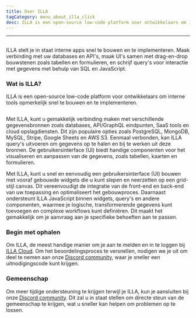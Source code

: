 ```yaml
---
title: Over ILLA
tagCategory: menu_about_illa_click
desc: ILLA is een open-source low-code platform voor ontwikkelaars om interne tools opmerkelijk snel te bouwen en te implementeren.
---
```


* * *

## <Heading hidden>Over ILLA</Heading>

ILLA stelt je in staat interne apps snel te bouwen en te implementeren. Maak verbinding met uw databases en API's, maak UI's samen met drag-en-drop bouwstenen zoals tabellen en formulieren, en schrijf query's voor interactie met gegevens met behulp van SQL en JavaScript.

### Wat is ILLA?

ILLA is een open-source low-code platform voor ontwikkelaars om interne tools opmerkelijk snel te bouwen en te implementeren.

<img
  src='https://cdn.illacloud.com/official-website/img/docs/introduction/about-illa-cloud.png'
  alt=""
/>

Met ILLA, kunt u gemakkelijk verbinding maken met verschillende gegevensbronnen zoals databases, API/GraphQL eindpunten, SaaS tools en cloud opslagdiensten. Dit zijn populaire opties zoals PostgreSQL, MongoDB, MySQL, Stripe, Google Sheets en AWS S3. Eenmaal verbonden, kan ILLA query's uitvoeren om gegevens op te halen en bij te werken uit deze bronnen. De gebruikersinterface (UI) biedt handige componenten voor het visualiseren en aanpassen van de gegevens, zoals tabellen, kaarten en formulieren.

Met ILLA, kunt u snel en eenvoudig een gebruikersinterface (UI) bouwen met vooraf gebouwde widgets die u kunt slepen en neerzetten op een grid-stijl canvas. Dit vereenvoudigt de integratie van de front-end en back-end van uw toepassing en optimaliseert het gebouwproces. Daarnaast ondersteunt ILLA JavaScript binnen widgets, query's en andere componenten, waarmee je logische, transformerende gegevens kunt toevoegen en complexe workflows kunt definiëren. Dit maakt het gemakkelijk om je aanvraag aan je specifieke behoeften aan te passen.

### Begin met ophalen

Om ILLA, de meest handige manier om je aan te melden en in te loggen bij [ILLA Cloud](https://cloud.illacloud.com/). 
Om het beoordelingsproces te versnellen, nodigen we je uit om deel te nemen aan onze [Discord community](https://discord.gg/illacloud), waar je sneller een uitnodigingscode kunt krijgen.

### Gemeenschap

Om meer tijdige ondersteuning te krijgen terwijl je ILLA, kun je aansluiten bij onze [Discord community](https://discord.gg/illacloud). Dit zal u in staat stellen om directe steun van de gemeenschap te krijgen, wat u sneller kan helpen om problemen op te lossen. 

